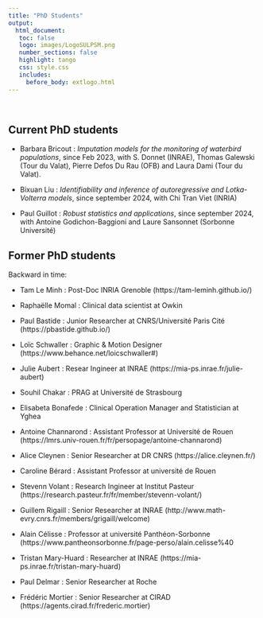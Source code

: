 ```yaml
---
title: "PhD Students"
output: 
  html_document:
   toc: false
   logo: images/LogoSULPSM.png
   number_sections: false
   highlight: tango
   css: style.css
   includes:
     before_body: extlogo.html
---
```


<br>

## Current PhD students

- Barbara Bricout : *Imputation models for the monitoring of waterbird populations*, since Feb 2023, with S. Donnet (INRAE), Thomas Galewski (Tour du Valat), Pierre Defos Du Rau (OFB) and Laura Dami (Tour du Valat).

- Bixuan Liu : *Identifiability and inference of autoregressive and Lotka-Volterra models*, since september 2024, with Chi Tran Viet (INRIA)

- Paul Guillot : *Robust statistics and applications*, since september 2024, with Antoine Godichon-Baggioni and Laure Sansonnet (Sorbonne Université)

## Former PhD students

Backward in time:

- Tam Le Minh : Post-Doc INRIA Grenoble (https://tam-leminh.github.io/)

- Raphaëlle Momal : Clinical data scientist at Owkin

- Paul Bastide : Junior Researcher at CNRS/Université Paris Cité (https://pbastide.github.io/)

- Loïc Schwaller : Graphic & Motion Designer (https://www.behance.net/loicschwaller#)

- Julie Aubert : Resear Ingineer at INRAE (https://mia-ps.inrae.fr/julie-aubert)

- Souhil Chakar : PRAG at Université de Strasbourg

- Elisabeta Bonafede : Clinical Operation Manager and Statistician at Yghea

- Antoine Channarond : Assistant Professor at Université de Rouen (https://lmrs.univ-rouen.fr/fr/persopage/antoine-channarond)

- Alice Cleynen : Senior Researcher at DR CNRS (https://alice.cleynen.fr/)

- Caroline Bérard : Assistant Professor at université de Rouen

- Stevenn Volant : Research Ingineer at Institut Pasteur (https://research.pasteur.fr/fr/member/stevenn-volant/)

- Guillem Rigaill : Senior Researcher at INRAE (http://www.math-evry.cnrs.fr/members/grigaill/welcome)

- Alain Célisse : Professor at université Panthéon-Sorbonne (https://www.pantheonsorbonne.fr/page-perso/alain.celisse%40

- Tristan Mary-Huard : Researcher at INRAE (https://mia-ps.inrae.fr/tristan-mary-huard)

- Paul Delmar : Senior Researcher at Roche

- Frédéric Mortier : Senior Researcher at CIRAD (https://agents.cirad.fr/frederic.mortier)
